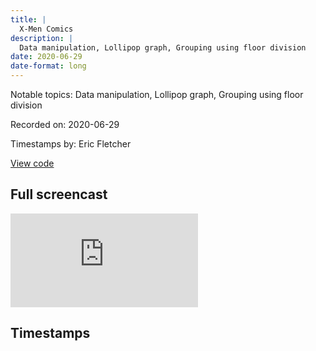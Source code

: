 ```yaml
---
title: |
  X-Men Comics
description: |
  Data manipulation, Lollipop graph, Grouping using floor division
date: 2020-06-29
date-format: long
---
```


Notable topics: Data manipulation, Lollipop graph, Grouping using floor division

Recorded on: 2020-06-29

Timestamps by: Eric Fletcher

[View code](https://github.com/dgrtwo/data-screencasts/blob/master/uncanny-xmen.Rmd)

## Full screencast

<iframe class="video" src="https://www.youtube.com/embed/NY0-IFet5AM" title="YouTube video player" frameborder="0" allow="accelerometer; autoplay; clipboard-write; encrypted-media; gyroscope; picture-in-picture" allowfullscreen></iframe>

## Timestamps

<script id="timestamps" type="application-json">[{"timestamp_with_hours":"0:07:25","description":"Using `separate` to separate the name from secrete identity in the `character` column","functions":"separate","packages":"tidyr","timestamp_sec":445},{"timestamp_with_hours":"0:09:55","description":"Using `summarize` and `across` to find the frequency of the action variables and find out how many issues each action was used for each character","functions":"summarize | across","packages":"dplyr","timestamp_sec":595},{"timestamp_with_hours":"0:13:25","description":"Create a `geom_col` chart to visualize which character speaks in the most issues","functions":"geom_col | fct_reorder","packages":"ggplot2 | forcats","timestamp_sec":805},{"timestamp_with_hours":"0:18:35","description":"Create a `geom_point` chart to visualize each character’s average lines per issue in which the character is depicted","functions":"geom_point | geom_text | geom_text_repel | \nsummarize","packages":"ggplot2 | ggrepel | dplyr","timestamp_sec":1115},{"timestamp_with_hours":"0:22:05","description":"Create a `geom_point` chart to visualize each character’s average thoughts per issue in which the character is depicted","functions":"geom_point | geom_text | geom_text_repel | \nsummarize","packages":"ggplot2 | ggrepel | dplyr","timestamp_sec":1325},{"timestamp_with_hours":"0:23:10","description":"Create a `geom_point` chart to visualize character’s speech versus thought ratio per issue in which the character is depicted","functions":"geom_point | geom_text | geom_text_repel | \nsummarize","packages":"ggplot2 | ggrepel | dplyr","timestamp_sec":1390},{"timestamp_with_hours":"0:30:05","description":"Create a `geom_point` to visualize character’s number of lines while in costume versus not in costume","functions":"geom_point | pivot_longer | fct_reorder","packages":"ggplot2 | tidyr | forcats","timestamp_sec":1805},{"timestamp_with_hours":"0:34:30","description":"Create a `geom_point` chart to visualize the lines in costume versus lines out of costume ratio","functions":"geom_point | geom_text | geom_text_repel | \nsummarize","packages":"ggplot2 | ggrepel | dplyr","timestamp_sec":2070},{"timestamp_with_hours":"0:39:20","description":"Create a `lollipop graph` using `geom_point` and `geom_errorbarh` to visualize the lines in costume versus lines out of costume ratio and their distance from 1.0 (1 to 1)","functions":"geom_point | fct_reorder | geom_errorbarh","packages":"ggplot2 | forcats","timestamp_sec":2360},{"timestamp_with_hours":"0:45:00","description":"Use `summarize` to find the frequency of each location and the total number of unique issues where the location is used","functions":"summarize | group_by | arrange","packages":"dplyr","timestamp_sec":2700},{"timestamp_with_hours":"0:46:00","description":"Use `summarize` and `fct_lump` to count how many issues each author has written while lumping together all authors except the most frequent","functions":"summarize | fct_lump","packages":"dplyr | forcats","timestamp_sec":2760},{"timestamp_with_hours":"0:47:25","description":"Use `summarize` and `fct_lump` to see if the authors rates of passing the Bechdel test differ from one another","functions":"summarize | fct_lump","packages":"dplyr | forcats","timestamp_sec":2845},{"timestamp_with_hours":"0:52:45","description":"Create a `geom_line` chart to visualize if the rates of passing the Bechdel test changed over time and `floor division` `%/%` to generate 20 observations per group","functions":"geom_line | summarize","packages":"dplyr","timestamp_sec":3165},{"timestamp_with_hours":"0:54:35","description":"Create a `geom_col` to visualize the amount of lines each character has per issue over time giving context to Bechdel test passing rates","functions":"geom_col | summarize | fct_lump | facet_wrap","packages":"ggplot | dplyr | forcats","timestamp_sec":3275},{"timestamp_with_hours":"1:00:00","description":"Summary of screencast","timestamp_sec":3600}]</script>
